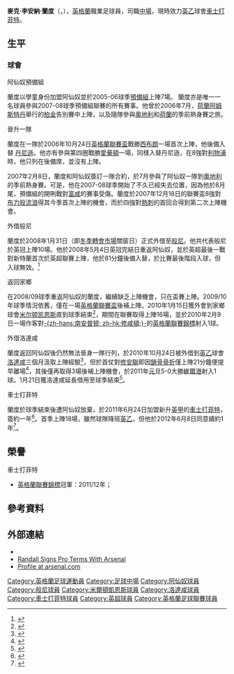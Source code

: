 {{noteTA|G1=英超|G2=FAcup
|T=zh-hans:马克·兰德尔;zh-hk:麥克·蘭度;zh-tw:馬克·藍多;
|1=zh-hans:麦克; zh-hant:麥克; zh-cn:马克; zh-tw:馬克;
|2=zh-hans:兰度; zh-hant:蘭度; zh-cn:兰德尔; zh-tw:蘭德爾;
|3=zh-hans:李安纳; zh-hant:李安納; zh-cn:伦纳德; zh-tw:倫納德;
}}
{{Infobox Football biography
|          playername = 麥克·蘭度<br>{{lang|en|''Mark Randall''}}
|               image = [[Image:The_White_Englishman.JPG|200px]]
|            fullname = {{lang|en|Mark Leonard Randall}}
|              height = {{height|m=1.82}}
|         dateofbirth = {{birth date and age|1989|9|28}}
|         cityofbirth = [[米爾頓凱恩斯|米爾頓凱恩斯]]
|      countryofbirth = {{ENG}}
|         currentclub = [[切斯特菲尔德足球俱乐部|車士打菲特]]
|          clubnumber = 23
|            position = [[中場|中場]]、[[中場|右中場]]
|          youthyears = 1999–2001<br>2001–2007
|          youthclubs = [[諾咸頓城足球會|諾咸頓]]<br/>[[阿仙奴|阿仙奴]]
|               years = 2006-2011 <br>2008<br>2010<br>2010-2011<br>2011-
|               clubs = [[阿仙奴|阿仙奴]]<br>→ [[伯恩利足球俱乐部|般尼]]<br>→ [[米尔顿凯恩斯足球俱乐部|米尔顿凯恩斯]]<br>→ [[罗瑟勒姆足球俱乐部|洛達咸]]<br>[[切斯特菲尔德足球俱乐部|車士打菲特]]
|         caps(goals) = {{0}}2 (0)<br>10 (0)<br>16 (0)<br>10 (1)<br>16 (1)
|       nationalyears = 2005-2006 <br>2006-2008 
|        nationalteam = [[英格兰17岁以下足球代表队|英格蘭U17]] <br> [[英格兰18岁以下足球代表队|英格蘭U18]] 
| nationalcaps(goals) = 12 (2) <br> {{0}}9 (1) 
|            pcupdate = 2012年6月9日 (六) 10:50 (UTC)
|            ntupdate = 2010年1月16日 (六) 01:14 (UTC)
}}
{{中文譯名 
| english     = Mark '''Randall'''
| putonghua   = 兰道尔
| taiwan      = 藍多<br>蘭德爾
| cantonese   = 蘭度<br>蘭度爾<br>蘭杜爾
|}}
'''麥克·李安納·蘭度'''（{{lang-en|'''Mark Leonard Randall'''}}，{{bd|1989年|9月28日|||Randall, Mark}}），[[英格蘭|英格蘭]]職業足球員，司職[[中場|中場]]，現時效力[[英乙|英乙]]球會[[切斯特菲尔德足球俱乐部|車士打菲特]]。

==生平==
===球會===
;阿仙奴預備組
蘭度以學童身份加盟阿仙奴並於2005-06球季[[英格蘭足球預備組聯賽|預備組]]上陣7場。 蘭度亦是唯一一名球員參與2007-08球季預備組聯賽的所有賽事。他曾於2006年7月，[[荷蘭|荷蘭]][[阿姆斯特丹|阿姆斯特丹]]舉行的[[柏金|柏金]]告別賽中上陣，以及隨隊參與[[奧地利|奧地利]]和[[荷蘭|荷蘭]]的季前熱身賽之旅。

;晉升一隊
蘭度在一隊於2006年10月24日[[英格蘭聯賽盃|英格蘭聯賽盃]]戰勝[[西布朗|西布朗]]一場首次上陣，他後備入替
[[丹尼臣·佩雷拉·尼維斯|丹尼遜]]。他亦有參與第四圈戰勝[[愛華頓|愛華頓]]一場，同樣入替丹尼遜，在8強對[[利物浦足球會|利物浦]]時，他只列在後備席，並沒有上陣。

2007年2月8日，蘭度和阿仙奴簽訂一隊合約，於7月參與了阿仙奴一隊到[[奧地利|奧地利]]的季前熱身賽。可是，他在2007-08球季開始了不久已經失去位置，因為他於8月尾，預備組的開咧戰對[[富咸足球會|富咸]]的賽事受傷。蘭度於2007年12月18日的聯賽盃8強對[[布力般流浪|布力般流浪]]得其今季首次上陣的機會，而於四強對[[熱刺|熱刺]]的首回合得到第二次上陣機會。

;外借般尼
蘭度於2008年1月31日（即[[冬季轉會市場|冬季轉會市場]]關窗日）正式外借至[[般尼足球會|般尼]]。他共代表般尼於英冠上陣10場。他於2008年5月4日英冠完結日重返阿仙奴，並於英超最後一戰對新特蘭首次於英超聯賽上陣，他於81分鐘後備入替，於比賽最後階段入球，但入球無效。<ref>{{Cite web |url=http://uk.eurosport.yahoo.com/football/premier-league/2007-2008/sunderland-arsenal-195963.html |title=存档副本 |accessdate=2008-07-18 |archive-date=2008-08-26 |archive-url=https://web.archive.org/web/20080826054232/http://uk.eurosport.yahoo.com/football/premier-league/2007-2008/sunderland-arsenal-195963.html |dead-url=no }}</ref>

;返回家鄉
在2008/09球季重返阿仙奴的蘭度，繼續缺乏上陣機會，只在盃賽上陣。2009/10年球季情況依舊，僅在一場[[英格蘭聯賽盃|英格蘭聯賽盃]]後補上陣。2010年1月15日獲外會到家鄉球會[[米尔顿凯恩斯足球俱乐部|米尔顿凯恩斯]]直到球季結束<ref>{{cite news |language=en |url=http://www.skysports.com/story/0,19528,12875_5862286,00.html |title=Dons snare Gunners starlet |publisher=Sky Sports |date=2010-01-15 |accessdate=2010-01-16 |archive-date=2010-01-17 |archive-url=https://web.archive.org/web/20100117090904/http://www.skysports.com/story/0,19528,12875_5862286,00.html |dead-url=no }}</ref>，期間在聯賽取得上陣16場，並於2010年2月9日一場作客對[[南安普顿足球俱乐部|-{zh-hans:南安普顿; zh-hk:修咸頓;}-]]的[[英格蘭聯賽錦標|英格蘭聯賽錦標]]射入1球。

;外借洛達咸
蘭度返回阿仙奴後仍然無法晉身一隊行列，於2010年10月24日被外借到[[英乙|英乙]]球會[[罗瑟勒姆足球俱乐部|洛達咸]]三個月汲取上陣經驗<ref>{{cite news |language=en |url=http://news.bbc.co.uk/sport2/hi/football/teams/r/rotherham_utd/9122110.stm |title=Rotherham United sign Arsenal midfielder Mark Randall |publisher=[[BBC|BBC]] Sport |date=2010-10-24 |accessdate=2010-10-26 |archive-date=2010-10-27 |archive-url=https://web.archive.org/web/20101027014459/http://news.bbc.co.uk/sport2/hi/football/teams/r/rotherham_utd/9122110.stm |dead-url=no }}</ref>，但於首仗對[[绍森德足球俱乐部|修安聯]]即因[[鎖骨|鎖骨]][[骨折|骨折]]僅上陣21分鐘便提早離場<ref>{{cite news |language=en |url=http://news.bbc.co.uk/sport2/hi/football/eng_div_3/9107179.stm |title=Southend 1-0 Rotherham |publisher=''[[BBC_Sport|BBC Sport]]'' |date=2010-10-30 |accessdate=2011-01-30 |archive-date=2011-02-02 |archive-url=https://web.archive.org/web/20110202044513/http://news.bbc.co.uk/sport2/hi/football/eng_div_3/9107179.stm |dead-url=no }}</ref>，其後僅再取得3場後補上陣機會，於2011年[[元旦|元旦]]5-0大勝[[韦尔港足球俱乐部|維爾港]]射入1球。1月21日獲洛達咸延長借用至球季結束<ref>{{cite news |language=en |url=http://www.themillers.co.uk/page/NewsDetail/0,,10360~2272464,00.html |title=Randall extends Millers loan |publisher=[[罗瑟勒姆足球俱乐部|''themillers.co.uk'']] |date=2011-01-21 |accessdate=2011-01-30 |deadurl=yes |archiveurl=https://web.archive.org/web/20110124193802/http://www.themillers.co.uk/page/NewsDetail/0,,10360~2272464,00.html |archivedate=2011-01-24 }}</ref>。

;車士打菲特
蘭度於球季結束後遭阿仙奴放棄，於2011年6月24日加盟新升[[英甲|英甲]]的[[切斯特菲尔德足球俱乐部|車士打菲特]]，簽約一年<ref>{{cite news |language=en |url=http://news.bbc.co.uk/sport2/hi/football/13910406.stm |title=Chesterfield sign Arsenal midfielder Mark Randall |publisher=''[[BBC_Sport|BBC Sport]]'' |date=2011-06-24 |accessdate=2011-08-05 |archive-date=2011-08-10 |archive-url=https://web.archive.org/web/20110810195414/http://news.bbc.co.uk/sport2/hi/football/13910406.stm |dead-url=no }}</ref>。首季上陣18場，雖然球隊降班[[英乙|英乙]]，但他於2012年6月8日同意續約1年<ref>{{cite news |language=en |url=http://www.bbc.co.uk/sport/0/football/18366131 |title=Chesterfield appoint Dave Allen as new chairman |publisher=''[[BBC_Sport|BBC Sport]]'' |date=2012-06-08 |accessdate=2012-06-09 |archive-date=2019-09-11 |archive-url=https://web.archive.org/web/20190911195745/https://www.bbc.co.uk/sport/football/18366131 |dead-url=no }}</ref>。

==榮譽==
;車士打菲特
* [[英格蘭聯賽錦標|英格蘭聯賽錦標]]冠軍：2011/12年；

==參考資料==
{{reflist}}

==外部連結==
*{{Soccerbase|id=45105|name=麥克·蘭度}}
*[https://web.archive.org/web/20071103053117/http://www.arsenal.com/article.asp?thisNav=News&article=446974&lid=NewsHeadline&Title=Randall+signs+professional+terms+with+Arsenal Randall Signs Pro Terms With Arsenal]
*[https://web.archive.org/web/20071123175532/http://www.arsenal.com/player.asp?thisNav=first+team&plid=60261&clid=4421&cpid=703 Profile at arsenal.com]

{{DEFAULTSORT:Randall, Mark}}
[[Category:英格蘭足球運動員|Category:英格蘭足球運動員]]
[[Category:足球中場|Category:足球中場]]
[[Category:阿仙奴球員|Category:阿仙奴球員]]
[[Category:般尼球員|Category:般尼球員]]
[[Category:米爾頓凱恩斯球員|Category:米爾頓凱恩斯球員]]
[[Category:洛達咸球員|Category:洛達咸球員]]
[[Category:車士打菲特球員|Category:車士打菲特球員]]
[[Category:英超球員|Category:英超球員]]
[[Category:英格蘭足球聯賽球員|Category:英格蘭足球聯賽球員]]